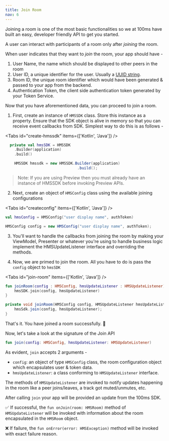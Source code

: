 ---
title: Join Room
nav: 6
---

Joining a room is one of the most basic functionalities so we at 100ms have built an easy, developer friendly API to get you started.

A user can interact with participants of a room only after _joining_ the room.

When user indicates that they want to _join_ the room, your app should have -

1. User Name, the name which should be displayed to other peers in the room
2. User ID, a unique identifier for the user. Usually a [UUID string](https://docs.oracle.com/javase/8/docs/api/java/util/UUID.html#randomUUID--).
3. Room ID, the unique room identifier which would have been generated & passed to your app from the backend.
4. Authentication Token, the client side authentication token generated by your Token Service.

Now that you have aforementioned data, you can proceed to join a room.

1. First, create an instance of `HMSSDK` class. Store this instance as a property. Ensure that the SDK object is alive in memory so that you can receive event callbacks from SDK. Simplest way to do this is as follows -

<Tabs id="create-hmssdk" items={['Kotlin', 'Java']} />

<Tab id='create-hmssdk-0'>

```kotlin
  private val hmsSDK = HMSSDK
    .Builder(application)
    .build()
```

</Tab>

<Tab id='create-hmssdk-1'>

```java
    HMSSDK hmssdk = new HMSSDK.Builder(application)
                                .build();

```

</Tab>

> Note: If you are using Preview then you must already have an instance of HMSSDK before invoking Preview APIs.

2. Next, create an object of `HMSConfig` class using the available joining configurations

<Tabs id="createconfig" items={['Kotlin', 'Java']} />

<Tab id="createconfig-0">

```kotlin
val hmsConfig = HMSConfig("user display name", authToken)
```

</Tab>

<Tab id="createconfig-1">

```java
HMSConfig config = new HMSConfig("user display name", authToken);
```

</Tab>

3. You'll want to handle the callbacks from joining the room by making your ViewModel, Presenter or whatever you're using to handle business logic implement the HMSUpdateListener interface and overriding the methods.

4. Now, we are primed to join the room. All you have to do is pass the `config` object to `hmsSDK`

<Tabs id="join-room" items={['Kotlin', 'Java']} />

<Tab id="join-room-0">

```kotlin
fun joinRoom(config : HMSConfig, hmsUpdateListener : HMSUpdateListener){
    hmsSDK.join(config, hmsUpdateListener)
}
```

</Tab>

<Tab id='join-room-1'>

```java
private void joinRoom(HMSConfig config, HMSUpdateListener hmsUpdateListener ) {
    hmsSdk.join(config, hmsUpdateListener);
}
```

</Tab>

That's it. You have joined a room successfully. 🥳

Now, let's take a look at the signature of the Join API

```kotlin
fun join(config: HMSConfig, hmsUpdateListener: HMSUpdateListener)
```

As evident, `join` accepts 2 arguments -

-   `config`: an object of type `HMSConfig` class, the room configuration object which encapsulates user & token data.
-   `hmsUpdateListener`: a class conforming to `HMSUpdateListener` interface.

The methods of `HMSUpdateListener` are invoked to notify updates happening in the room like a peer joins/leaves, a track got muted/unmutes, etc.

After calling `join` your app will be provided an update from the 100ms SDK.

✅ If successful, the `fun onJoin(room: HMSRoom)` method of `HMSUpdateListener` will be invoked with information about the room encapsulated in the `HMSRoom` object.

❌ If failure, the `fun onError(error: HMSException)` method will be invoked with exact failure reason.
